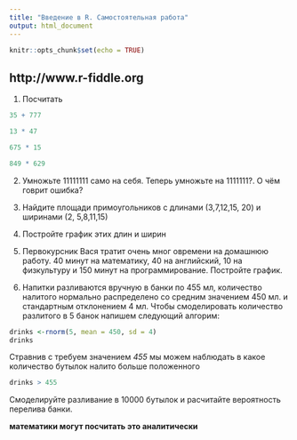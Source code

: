 ---
title: "Введение в R. Самостоятельная работа"
output: html_document
---

```{r setup, include=FALSE}
knitr::opts_chunk$set(echo = TRUE)
```

## http://www.r-fiddle.org
1. Посчитать
```{r, include=FALSE, echo=TRUE}
35 + 777

13 * 47

675 * 15

849 * 629

```

2. Умножьте 11111111 само на себя. Теперь умножьте на 1111111?. О чём говрит ошибка?

3. Найдите площади примоугольников с длинами (3,7,12,15, 20) и ширинами (2,
5,8,11,15)

4. Постройте график этих длин и ширин
5. Первокурсник Вася тратит очень мног овремени на домашнюю работу. 40 минут на математику, 40 на английский, 10 на физкультуру и 150 минут на программирование. Постройте график.
6. Напитки разливаются вручную в банки по 455 мл, количество налитого нормально распределено со средним значением 450 мл. и стандартным отклонением 4 мл.
Чтобы смоделировать количество разлитого в 5 банок напишем следующий алгорим:
```{r}
drinks <-rnorm(5, mean = 450, sd = 4)
drinks
```
Стравнив с требуем значением *455* мы можем наблюдать в какое количество бутылок налито больше положенного
```{r}
drinks > 455
```
Смоделируйте разливание в 10000 бутылок и расчитайте вероятность перелива банки.

**математики могут посчитать это аналитически**
